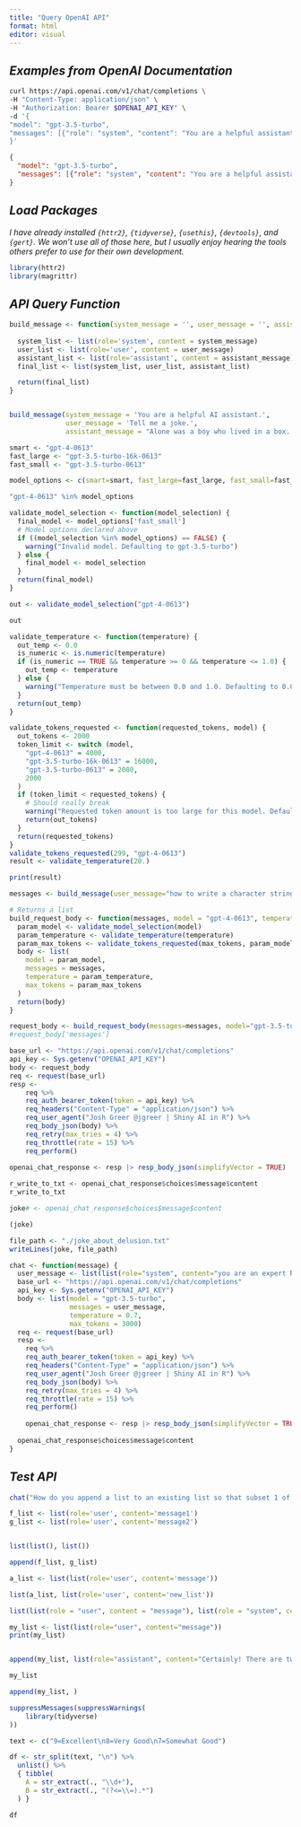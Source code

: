 ```yaml
---
title: "Query OpenAI API"
format: html
editor: visual
---
```


## *Examples from OpenAI Documentation*

```bash
curl https://api.openai.com/v1/chat/completions \
-H "Content-Type: application/json" \
-H "Authorization: Bearer $OPENAI_API_KEY" \
-d '{
"model": "gpt-3.5-turbo",
"messages": [{"role": "system", "content": "You are a helpful assistant."}, {"role": "user", "content": "Hello!"}]
}'
```

```json
{
  "model": "gpt-3.5-turbo",
  "messages": [{"role": "system", "content": "You are a helpful assistant."}, {"role": "user", "content": "Hello!"}]
}
```   

## *Load Packages*

*I have already installed `{httr2}`, `{tidyverse}`, `{usethis}`, `{devtools}`, and `{gert}`. We won't use all of those here, but I usually enjoy hearing the tools others prefer to use for their own development.*

```r
library(httr2)
library(magrittr)
```

## *API Query Function*

```r


build_message <- function(system_message = '', user_message = '', assistant_message = '') {
  
  system_list <- list(role='system', content = system_message)
  user_list <- list(role='user', content = user_message)
  assistant_list <- list(role='assistant', content = assistant_message)
  final_list <- list(system_list, user_list, assistant_list)

  return(final_list)
}


build_message(system_message = 'You are a helpful AI assistant.', 
              user_message = 'Tell me a joke.',
              assistant_message = "Alone was a boy who lived in a box. He stared at the screen but life didn't stop.")

```


```r

smart <- "gpt-4-0613"
fast_large <- "gpt-3.5-turbo-16k-0613"
fast_small <- "gpt-3.5-turbo-0613"

model_options <- c(smart=smart, fast_large=fast_large, fast_small=fast_small)

"gpt-4-0613" %in% model_options

validate_model_selection <- function(model_selection) {
  final_model <- model_options['fast_small']
  # Model options declared above
  if ((model_selection %in% model_options) == FALSE) {
    warning("Invalid model. Defaulting to gpt-3.5-turbo")
  } else {
    final_model <- model_selection
  }
  return(final_model)
}

out <- validate_model_selection("gpt-4-0613")

out

validate_temperature <- function(temperature) {
  out_temp <- 0.0
  is_numeric <- is.numeric(temperature)
  if (is_numeric == TRUE && temperature >= 0 && temperature <= 1.0) {
    out_temp <- temperature
  } else {
    warning("Temperature must be between 0.0 and 1.0. Defaulting to 0.0.")
  }
  return(out_temp)
}

validate_tokens_requested <- function(requested_tokens, model) {
  out_tokens <- 2000
  token_limit <- switch (model,
    "gpt-4-0613" = 4000,
    "gpt-3.5-turbo-16k-0613" = 16000,
    "gpt-3.5-turbo-0613" = 2080,
    2000
  )
  if (token_limit < requested_tokens) {
    # Should really break
    warning("Requested token amount is too large for this model. Defaulting to 2000 tokens.")
    return(out_tokens)
  }
  return(requested_tokens)
}
validate_tokens_requested(299, "gpt-4-0613")
result <- validate_temperature(20.)

print(result)

messages <- build_message(user_message="how to write a character string to a text file in R")

# Returns a list
build_request_body <- function(messages, model = "gpt-4-0613", temperature = 0.1, max_tokens = 2000) {
  param_model <- validate_model_selection(model)
  param_temperature <- validate_temperature(temperature)
  param_max_tokens <- validate_tokens_requested(max_tokens, param_model)
  body <- list(
    model = param_model,
    messages = messages,
    temperature = param_temperature,
    max_tokens = param_max_tokens
  )
  return(body)
}

request_body <- build_request_body(messages=messages, model="gpt-3.5-turbo-16k-0613", temperature=0.4, max_tokens=2800)
#request_body['messages']

base_url <- "https://api.openai.com/v1/chat/completions"
api_key <- Sys.getenv("OPENAI_API_KEY")
body <- request_body
req <- request(base_url)
resp <-
    req %>%
    req_auth_bearer_token(token = api_key) %>%
    req_headers("Content-Type" = "application/json") %>% 
    req_user_agent("Josh Greer @jgreer | Shiny AI in R") %>% 
    req_body_json(body) %>%
    req_retry(max_tries = 4) %>% 
    req_throttle(rate = 15) %>%
    req_perform()
  
openai_chat_response <- resp |> resp_body_json(simplifyVector = TRUE)

r_write_to_txt <- openai_chat_response$choices$message$content
r_write_to_txt

joke# <- openai_chat_response$choices$message$content

(joke)

file_path <- "./joke_about_delusion.txt"
writeLines(joke, file_path)

```





```r

chat <- function(message) {
  user_message <- list(list(role="system", content="you are an expert R programmer. Even for using R as a software tool for Shiny or other ways to use R for building complex programs with the tidyverse and native functional programming concepts."), list(role = "user", content = message))
  base_url <- "https://api.openai.com/v1/chat/completions"
  api_key <- Sys.getenv("OPENAI_API_KEY")
  body <- list(model = "gpt-3.5-turbo",
               messages = user_message,
               temperature = 0.7, 
               max_tokens = 3000)
  req <- request(base_url)
  resp <-
    req %>%
    req_auth_bearer_token(token = api_key) %>%
    req_headers("Content-Type" = "application/json") %>% 
    req_user_agent("Josh Greer @jgreer | Shiny AI in R") %>% 
    req_body_json(body) %>%
    req_retry(max_tries = 4) %>% 
    req_throttle(rate = 15) %>%
    req_perform()
  
    openai_chat_response <- resp |> resp_body_json(simplifyVector = TRUE)
  
  openai_chat_response$choices$message$content
}
```

## *Test API*

```r
chat("How do you append a list to an existing list so that subset 1 of the resulting list is the first list, and subset 2 is the second list that was appended?")
```


```r

f_list <- list(role='user', content='message1')
g_list <- list(role='user', content='message2')


list(list(), list())

append(f_list, g_list)

a_list <- list(list(role='user', content='message'))

list(a_list, list(role='user', content='new_list'))

list(list(role = "user", content = "message"), list(role = "system", content = "You are an R programming master"))
```



```r
my_list <- list(list(role="user", content="message"))
print(my_list)


append(my_list, list(role="assistant", content="Certainly! There are two people. The second says, '99.99% of bacteria are killed by this sanitizer. That means, if I apply the sanitizer twice, I will kill all of the bacteria!'. What is wrong with this statement?"))

my_list

append(my_list, )

```



```r
suppressMessages(suppressWarnings(
    library(tidyverse)
))

text <- c("9=Excellent\n8=Very Good\n7=Somewhat Good")

df <- str_split(text, "\n") %>%
  unlist() %>%
  { tibble(
    A = str_extract(., "\\d+"),
    B = str_extract(., "(?<=\\=).*")
  ) }

df
```














